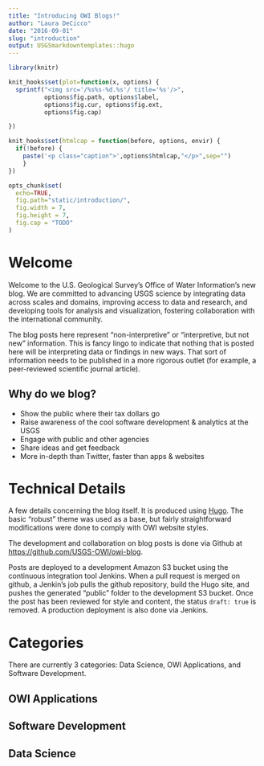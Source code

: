 ```yaml
---
title: "Introducing OWI Blogs!"
author: "Laura DeCicco"
date: "2016-09-01"
slug: "introduction"
output: USGSmarkdowntemplates::hugo
---
```


```r
library(knitr)

knit_hooks$set(plot=function(x, options) {
  sprintf("<img src='/%s%s-%d.%s'/ title='%s'/>",
          options$fig.path, options$label,
          options$fig.cur, options$fig.ext,
          options$fig.cap)

})

knit_hooks$set(htmlcap = function(before, options, envir) {
  if(!before) {
    paste('<p class="caption">',options$htmlcap,"</p>",sep="")
    }
})

opts_chunk$set(
  echo=TRUE,
  fig.path="static/introduction/",
  fig.width = 7,
  fig.height = 7,
  fig.cap = "TODO"
)
```

# Welcome

Welcome to the U.S. Geological Survey's Office of Water Information's new blog. We are committed to advancing USGS science by integrating data across scales and domains, improving access to data and research, and developing tools for analysis and visualization, fostering collaboration with the international community.

The blog posts here represent "non-interpretive" or "interpretive, but not new" information. This is fancy lingo to indicate that nothing that is posted here will be interpreting data or findings in new ways. That sort of information needs to be published in a more rigorous outlet (for example, a peer-reviewed scientific journal article).

## Why do we blog?

* Show the public where their tax dollars go
* Raise awareness of the cool software development & analytics at the USGS
* Engage with public and other agencies
* Share ideas and get feedback
* More in-depth than Twitter, faster than apps & websites

# Technical Details

A few details concerning the blog itself. It is produced using [Hugo](https://gohugo.io/). The basic "robust" theme was used as a base, but fairly straightforward modifications were done to comply with OWI website styles. 

The development and collaboration on blog posts is done via Github at [https://github.com/USGS-OWI/owi-blog](https://github.com/USGS-OWI/owi-blog).

Posts are deployed to a  development Amazon S3 bucket using the continuous integration tool Jenkins. When a pull request is merged on github, a Jenkin's job pulls the github repository, build the Hugo site, and pushes the generated "public" folder to the development S3 bucket. Once the post has been reviewed for style and content, the status `draft: true` is removed. A production deployment is also done via Jenkins.

# Categories

There are currently 3 categories: Data Science, OWI Applications, and Software Development.

## OWI Applications

## Software Development

## Data Science